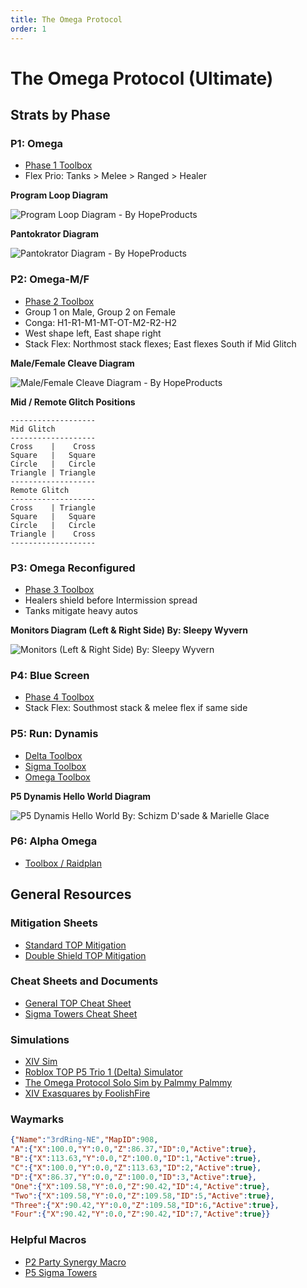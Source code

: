 ```yaml
---
title: The Omega Protocol
order: 1
---
```


# The Omega Protocol (Ultimate)
## Strats by Phase
### P1: Omega
- [Phase 1 Toolbox](https://ff14.toolboxgaming.space/?id=758088204654761&preview=1)
- Flex Prio: Tanks > Melee > Ranged > Healer

**Program Loop Diagram**

![Program Loop Diagram - By HopeProducts](/images/ultimates/top/looper.png)

**Pantokrator Diagram**

![Pantokrator Diagram - By HopeProducts](/images/ultimates/top/panto.png)

### P2: Omega-M/F
- [Phase 2 Toolbox](https://ff14.toolboxgaming.space/?id=324285310725761&preview=1)
- Group 1 on Male, Group 2 on Female
- Conga: H1-R1-M1-MT-OT-M2-R2-H2
- West shape left, East shape right
- Stack Flex: Northmost stack flexes; East flexes South if Mid Glitch

**Male/Female Cleave Diagram**

![Male/Female Cleave Diagram - By HopeProducts](/images/ultimates/top/mf.png)

**Mid / Remote Glitch Positions**  

```
-------------------
Mid Glitch 
-------------------
Cross    |    Cross
Square   |   Square
Circle   |   Circle 
Triangle | Triangle
-------------------
Remote Glitch
-------------------
Cross    | Triangle
Square   |   Square
Circle   |   Circle 
Triangle |    Cross 
-------------------
```

### P3: Omega Reconfigured
- [Phase 3 Toolbox](https://ff14.toolboxgaming.space/?id=243183080764761&preview=1)
- Healers shield before Intermission spread
- Tanks mitigate heavy autos

**Monitors Diagram (Left & Right Side) By: Sleepy Wyvern**

![Monitors (Left & Right Side) By: Sleepy Wyvern](/images/ultimates/top/monitors.jpeg)

### P4: Blue Screen
- [Phase 4 Toolbox](https://ff14.toolboxgaming.space/?id=595188367474761&preview=1)
- Stack Flex: Southmost stack & melee flex if same side
### P5: Run: Dynamis
- [Delta Toolbox](https://ff14.toolboxgaming.space/?id=732288275415761&preview=1)
- [Sigma Toolbox](https://ff14.toolboxgaming.space/?id=107380954136761&preview=1)
- [Omega Toolbox](https://ff14.toolboxgaming.space/?id=078384491946761&preview=1)

**P5 Dynamis Hello World Diagram**

![P5 Dynamis Hello World By: Schizm D'sade & Marielle Glace](/images/ultimates/top/dynamis.png)

### P6: Alpha Omega
- [Toolbox / Raidplan](https://ff14.toolboxgaming.space/?id=829484027197761&preview=1)
## General Resources
### Mitigation Sheets
- [Standard TOP Mitigation](https://docs.google.com/spreadsheets/d/1ROErvG1BhTuNvXqPGcR6ZyyhJ7uNTZdf2WzKyVj9hh4/edit#gid=58668446)
- [Double Shield TOP Mitigation](https://docs.google.com/document/d/18qXjlpCGSGlC3wV7J9kMXj6KhDK5hnxkHhLQd6WUdbI/edit)
### Cheat Sheets and Documents
- [General TOP Cheat Sheet](https://raw.githubusercontent.com/naurffxiv/assets/main/Toolbox%20Resources/TOP/TOPCheatSheet.png)
- [Sigma Towers Cheat Sheet](https://raw.githubusercontent.com/naurffxiv/assets/main/Toolbox%20Resources/TOP/SigmaTowers.png)
### Simulations
- [XIV Sim](https://www.xivsim.com/top/)
- [Roblox TOP P5 Trio 1 (Delta) Simulator](https://www.roblox.com/games/12341874643/TOP-P5-Trio-1-Delta-Simulator)
- [The Omega Protocol Solo Sim by Palmmy Palmmy](https://palmmy.itch.io/the-omega-protocol-solo-sim)
- [XIV Exasquares by FoolishFire](https://foolishfire.itch.io/xiv-exasquares)
### Waymarks
```json
{"Name":"3rdRing-NE","MapID":908,
"A":{"X":100.0,"Y":0.0,"Z":86.37,"ID":0,"Active":true},
"B":{"X":113.63,"Y":0.0,"Z":100.0,"ID":1,"Active":true},
"C":{"X":100.0,"Y":0.0,"Z":113.63,"ID":2,"Active":true},
"D":{"X":86.37,"Y":0.0,"Z":100.0,"ID":3,"Active":true},
"One":{"X":109.58,"Y":0.0,"Z":90.42,"ID":4,"Active":true},
"Two":{"X":109.58,"Y":0.0,"Z":109.58,"ID":5,"Active":true},
"Three":{"X":90.42,"Y":0.0,"Z":109.58,"ID":6,"Active":true},
"Four":{"X":90.42,"Y":0.0,"Z":90.42,"ID":7,"Active":true}}
```
### Helpful Macros
- [P2 Party Synergy Macro](https://na.finalfantasyxiv.com/lodestone/character/32395309/blog/5397145/)
- [P5 Sigma Towers](https://pastebin.com/4JgXYRUy)